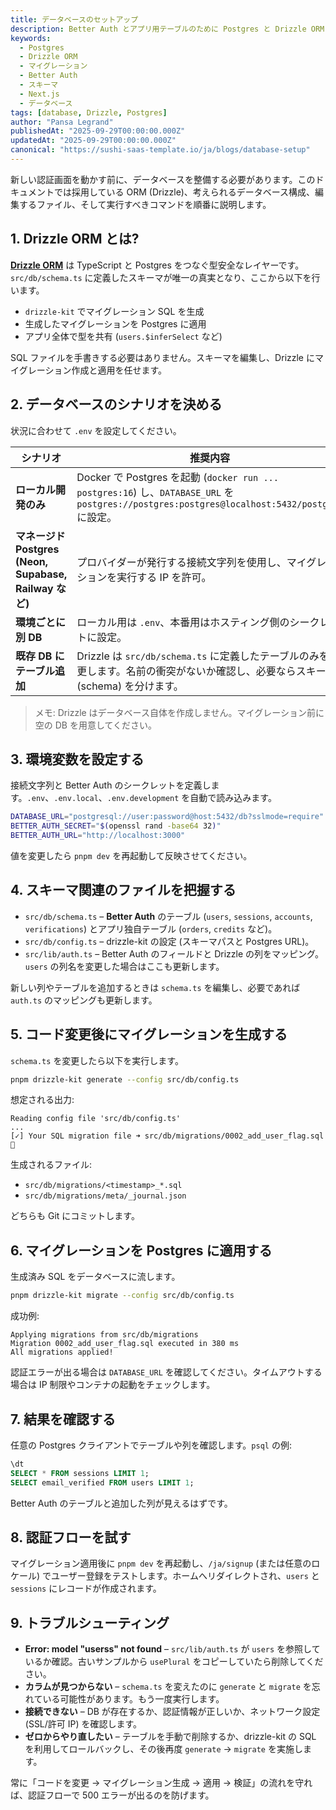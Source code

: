 ```yaml
---
title: データベースのセットアップ
description: Better Auth とアプリ用テーブルのために Postgres と Drizzle ORM を準備する手順。
keywords:
  - Postgres
  - Drizzle ORM
  - マイグレーション
  - Better Auth
  - スキーマ
  - Next.js
  - データベース
tags: [database, Drizzle, Postgres]
author: "Pansa Legrand"
publishedAt: "2025-09-29T00:00:00.000Z"
updatedAt: "2025-09-29T00:00:00.000Z"
canonical: "https://sushi-saas-template.io/ja/blogs/database-setup"
---
```


新しい認証画面を動かす前に、データベースを整備する必要があります。このドキュメントでは採用している ORM (Drizzle)、考えられるデータベース構成、編集するファイル、そして実行すべきコマンドを順番に説明します。

## 1. Drizzle ORM とは?

**[Drizzle ORM](https://orm.drizzle.team/)** は TypeScript と Postgres をつなぐ型安全なレイヤーです。`src/db/schema.ts` に定義したスキーマが唯一の真実となり、ここから以下を行います。

- `drizzle-kit` でマイグレーション SQL を生成
- 生成したマイグレーションを Postgres に適用
- アプリ全体で型を共有 (`users.$inferSelect` など)

SQL ファイルを手書きする必要はありません。スキーマを編集し、Drizzle にマイグレーション作成と適用を任せます。

## 2. データベースのシナリオを決める

状況に合わせて `.env` を設定してください。

| シナリオ | 推奨内容 |
| --- | --- |
| **ローカル開発のみ** | Docker で Postgres を起動 (`docker run ... postgres:16`) し、`DATABASE_URL` を `postgres://postgres:postgres@localhost:5432/postgres` に設定。 |
| **マネージド Postgres (Neon, Supabase, Railway など)** | プロバイダーが発行する接続文字列を使用し、マイグレーションを実行する IP を許可。 |
| **環境ごとに別 DB** | ローカル用は `.env`、本番用はホスティング側のシークレットに設定。 |
| **既存 DB にテーブル追加** | Drizzle は `src/db/schema.ts` に定義したテーブルのみを変更します。名前の衝突がないか確認し、必要ならスキーマ (schema) を分けます。 |

> メモ: Drizzle はデータベース自体を作成しません。マイグレーション前に空の DB を用意してください。

## 3. 環境変数を設定する

接続文字列と Better Auth のシークレットを定義します。`.env`、`.env.local`、`.env.development` を自動で読み込みます。

```bash  title=".env"
DATABASE_URL="postgresql://user:password@host:5432/db?sslmode=require"
BETTER_AUTH_SECRET="$(openssl rand -base64 32)"
BETTER_AUTH_URL="http://localhost:3000"
```

値を変更したら `pnpm dev` を再起動して反映させてください。

## 4. スキーマ関連のファイルを把握する

- `src/db/schema.ts` – **Better Auth** のテーブル (`users`, `sessions`, `accounts`, `verifications`) とアプリ独自テーブル (`orders`, `credits` など)。
- `src/db/config.ts` – drizzle-kit の設定 (スキーマパスと Postgres URL)。
- `src/lib/auth.ts` – Better Auth のフィールドと Drizzle の列をマッピング。`users` の列名を変更した場合はここも更新します。

新しい列やテーブルを追加するときは `schema.ts` を編集し、必要であれば `auth.ts` のマッピングも更新します。

## 5. コード変更後にマイグレーションを生成する

`schema.ts` を変更したら以下を実行します。

```bash
pnpm drizzle-kit generate --config src/db/config.ts
```

想定される出力:

```
Reading config file 'src/db/config.ts'
...
[✓] Your SQL migration file ➜ src/db/migrations/0002_add_user_flag.sql 🚀
```

生成されるファイル:

- `src/db/migrations/<timestamp>_*.sql`
- `src/db/migrations/meta/_journal.json`

どちらも Git にコミットします。

## 6. マイグレーションを Postgres に適用する

生成済み SQL をデータベースに流します。

```bash
pnpm drizzle-kit migrate --config src/db/config.ts
```

成功例:

```
Applying migrations from src/db/migrations
Migration 0002_add_user_flag.sql executed in 380 ms
All migrations applied!
```

認証エラーが出る場合は `DATABASE_URL` を確認してください。タイムアウトする場合は IP 制限やコンテナの起動をチェックします。

## 7. 結果を確認する

任意の Postgres クライアントでテーブルや列を確認します。`psql` の例:

```sql
\dt
SELECT * FROM sessions LIMIT 1;
SELECT email_verified FROM users LIMIT 1;
```

Better Auth のテーブルと追加した列が見えるはずです。

## 8. 認証フローを試す

マイグレーション適用後に `pnpm dev` を再起動し、`/ja/signup` (または任意のロケール) でユーザー登録をテストします。ホームへリダイレクトされ、`users` と `sessions` にレコードが作成されます。

## 9. トラブルシューティング

- **Error: model "userss" not found** – `src/lib/auth.ts` が `users` を参照しているか確認。古いサンプルから `usePlural` をコピーしていたら削除してください。
- **カラムが見つからない** – `schema.ts` を変えたのに `generate` と `migrate` を忘れている可能性があります。もう一度実行します。
- **接続できない** – DB が存在するか、認証情報が正しいか、ネットワーク設定 (SSL/許可 IP) を確認します。
- **ゼロからやり直したい** – テーブルを手動で削除するか、drizzle-kit の SQL を利用してロールバックし、その後再度 `generate` → `migrate` を実施します。

常に「コードを変更 → マイグレーション生成 → 適用 → 検証」の流れを守れば、認証フローで 500 エラーが出るのを防げます。
